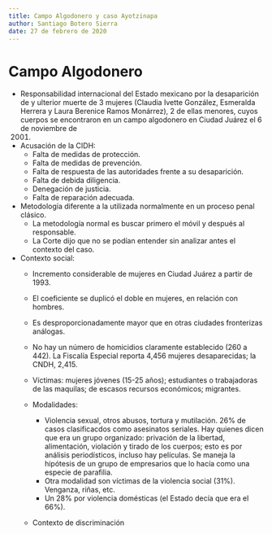 ```yaml
---
title: Campo Algodonero y caso Ayotzinapa
author: Santiago Botero Sierra
date: 27 de febrero de 2020
---
```


# Campo Algodonero

+ Responsabilidad internacional del Estado mexicano por la desaparición de y
    ulterior muerte de 3 mujeres (Claudia Ivette González, Esmeralda Herrera y
    Laura Berenice Ramos Monárrez), 2 de ellas menores, cuyos cuerpos se
    encontraron en un campo algodonero en Ciudad Juárez el 6 de noviembre de
    2001.
+ Acusación de la CIDH:
    - Falta de medidas de protección.
    - Falta de medidas de prevención.
    - Falta de respuesta de las autoridades frente a su desaparición.
    - Falta de debida diligencia.
    - Denegación de justicia.
    - Falta de reparación adecuada.
+ Metodología diferente a la utilizada normalmente en un proceso penal clásico.
    - La metodología normal es buscar primero el móvil y después al responsable.
    - La Corte dijo que no se podían entender sin analizar antes el contexto
        del caso.
+ Contexto social:
    - Incremento considerable de mujeres en Ciudad Juárez a partir de 1993.
    - El coeficiente se duplicó el doble en mujeres, en relación con hombres.
    - Es desproporcionadamente mayor que en otras ciudades fronterizas análogas.
    - No hay un número de homicidios claramente establecido (260 a 442). La
        Fiscalía Especial reporta 4,456 mujeres desaparecidas; la CNDH, 2,415.
    - Víctimas: mujeres jóvenes (15-25 años); estudiantes o trabajadoras de las
        maquilas; de escasos recursos económicos; migrantes.
    - Modalidades:

        * Violencia sexual, otros abusos, tortura y mutilación. 26% de casos
            clasificacdos como asesinatos seriales. Hay quienes dicen  que era
            un grupo organizado: privación de la libertad, alimentación, 
            violación y tirado de los cuerpos; esto es por análisis
            periodísticos, incluso hay películas. Se maneja la hipótesis de un
            grupo de empresarios que lo hacía como una especie de parafilia.
        * Otra modalidad son víctimas de la violencia social (31%). Venganza,
            riñas, etc.
        * Un 28% por violencia domésticas (el Estado decía que era el 66%).

    - Contexto de discriminación
